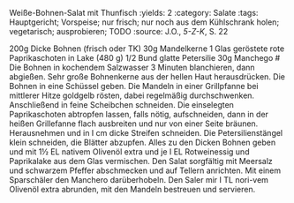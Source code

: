 Weiße-Bohnen-Salat mit Thunfisch
:yields: 2
:category: Salate
:tags: Hauptgericht; Vorspeise; nur frisch; nur noch aus dem Kühlschrank holen; vegetarisch; ausprobieren; TODO
:source: J.O., _5-Z-K_, S. 22

200g Dicke Bohnen (frisch oder TK)
30g Mandelkerne
1 Glas geröstete rote Paprikaschoten in Lake (480 g)
1/2 Bund glatte Petersilie
30g Manchego
# Die Bohnen in kochendem Salzwasser 3 Minuten blanchieren, dann abgießen.
  Sehr große Bohnenkerne aus der hellen Haut herausdrücken. Die Bohnen in eine Schüssel geben. Die Mandeln in einer Grillpfanne bei mittlerer Hitze goldgelb rösten, dabei regelmäßig durchschwenken. Anschließend in feine Scheibchen schneiden.
  Die einselegten Paprikaschoten abtropfen lassen, falls nötig, aufschneiden, dann in der heißen Grillefanne flach ausbreiten und nur von einer Seite bräunen.
  Herausnehmen und in I cm dicke Streifen schneiden. Die Petersilienstängel klein schneiden, die Blätter abzupfen. Alles zu den Dicken Bohnen geben und mit 1½ EL nativem Olivenöl extra und je I EL Rotweinessig und Paprikalake aus dem Glas vermischen. Den Salat sorgfältig mit Meersalz und schwarzem Pfeffer abschmecken und auf Tellern anrichten.
  Mit einem Sparschäler den Manchero darüberhobeln. Den Saler mir I TL nori-vem Olivenöl extra abrunden, mit den Mandeln bestreuen und servieren.
